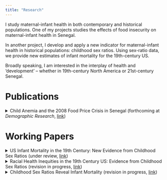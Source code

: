 ```yaml
---
title: "Research"
---
```


I study maternal-infant health in both contemporary and historical populations. One of my projects studies the effects of food insecurity on maternal-infant health in Senegal. 

In another project, I develop and apply a new indicator for maternal-infant health in historical populations: childhood sex ratios. Using sex-ratio data, we provide new estimates of infant mortality for the 19th-century US.

Broadly speaking, I am interested in the interplay of health and 'development' -- whether in 19th-century North America or 21st-century Senegal.

# Publications

<details class="details-example">
    <summary> Child Anemia and the 2008 Food Price Crisis in Senegal (forthcoming at _Demographic Research_, [link](https://jrmcirwin.github.io/SenAnem_082023.pdf)) </summary>
    <ul>
    _I estimate the effects of the 2008 food price crisis on child hemoglobin in Senegal. Early-life hemoglobin reflects in-utero iron deposition, making it a bio-marker for maternal malnutrition. By comparing children in-utero during the 2008 crisis to those who were breastfeeding, I develop a quasi-experimental framework to quantify the impact of the 2008 crisis on maternal-infant health. I find large negative impacts of the crisis in urban Senegal, and no impact in rural areas. The effect was largest in Dakar, where it implied a more than doubling of the prevalence childhood anemia, from 1-in-3 children to 3-in-4._
  </ul>
</details>


# Working Papers

<details class="details-example">
    <summary> US Infant Mortality in the 19th Century: New Evidence from Childhood Sex Ratios (under review, [link](https://jrmcirwin.github.io/sr1/USimr.pdf)) </summary>
    <ul>
    _We offer a new empirical basis for characterizing infant mortality: childhood sex ratios. Because males are biologically more vulnerable than females to infant mortality, high rates of infant death tend to be reflected in female-skewed childhood sex ratios. Assembling historical vital statistics and census data, we document a striking relationship between childhood sex ratios and infant mortality. Based on that relationship, we provide new estimates of infant mortality for the nineteenth-century US, a population for whom we lack vital statistics but have rich census data. We find that infant mortality for US whites was roughly 70–80 deaths per 1000 in the mid-nineteenth century._
   </ul>
</details>

<details class="details-example">
    <summary> Racial Health Inequities in the 19th Century US: Evidence from Childhood Sex
Ratios (revision in progress, [link](https://jrmcirwin.github.io/sr1/ssmm_disp.pdf)) </summary>
    <ul>
    _We introduce childhood sex ratios as a novel indicator of infant mortality and maternal-infant health. Because females have a biological survival advantage in infancy, high rates of infant death tend to skew the surviving population toward females. Using data from 19th-century Europe and settler societies, we document the relationship between infant mortality and under-5 sex ratios. We then apply this relationship to characterize infant mortality for the 19th-century US, where we have census data but not vital statistics. By our estimates, the Black-white infant mortality disparity in the 19th-century US was enormous: nearly 250 points (per 1000 births) . Circa 1850, US whites were among the healthiest of contemporary populations, with 3.3% more males than females in the under-5 population, suggesting infant mortality around 80 deaths per 1000. US Blacks were among the most unhealthy, with 2.2% more females than males in the under-5 population, suggesting infant mortality around 320 deaths per 1000._
   </ul>
</details>


<details class="details-example">
    <summary> Childhood Sex Ratios Reveal Infant Mortality (revision in progress, [link](https://jrmcirwin.github.io/sr1/DemPap_1.pdf))</summary>
    <ul> 
      _We offer a new approach to characterizing broad patterns of infant mortality, using childhood sex ratios. Girls are hardier than boys, with lower rates of infant mortality unless their biological advantage is offset by sex discrimination. Therefore, high levels of infant mortality tend to skew the surviving population toward females. Extremes of male-biased sex ratios are familiar as indicators of missing women, but the potential for sex-ratio data to reveal patterns of infant mortality estimates has gone largely unnoticed. We document the relationship between infant mortality and childhood sex ratios in historical data from Europe and its settler colonies, showing that broad patterns of infant mortality can be inferred from sex-ratio data. Widely available from census data, childhood sex ratios can shed new light on infant mortality and maternal health in populations lacking mortality data._
    </ul>
</details>

